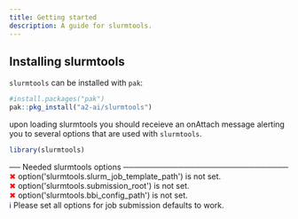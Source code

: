 ```yaml
---
title: Getting started
description: A guide for slurmtools.
---
```



## Installing slurmtools

`slurmtools` can be installed with `pak`: 

```R
#install.packages("pak")
pak::pkg_install("a2-ai/slurmtools")
```

upon loading slurmtools you should receieve an onAttach message alerting you to several options that are used with `slurmtools`.
```R
library(slurmtools)
```

── Needed slurmtools options ──────────────────────────────
<span style="color: red;">✖</span> option('slurmtools.slurm_job_template_path') is not set.  
<span style="color: red;">✖</span> option('slurmtools.submission_root') is not set.  
<span style="color: red;">✖</span> option('slurmtools.bbi_config_path') is not set.  
<span style="color: blue;">ℹ</span> Please set all options for job submission defaults to work.

